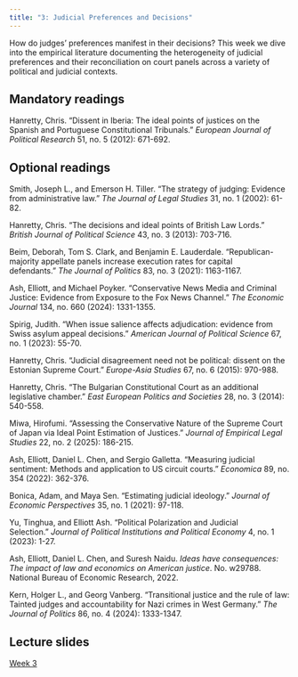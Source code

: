 ```yaml
---
title: "3: Judicial Preferences and Decisions"
---
```


How do judges' preferences manifest in their decisions? This week we dive into the empirical literature documenting the heterogeneity of judicial preferences and their reconciliation on court panels across a variety of political and judicial contexts.

## Mandatory readings

Hanretty, Chris. "Dissent in Iberia: The ideal points of justices on the Spanish and Portuguese Constitutional Tribunals." *European Journal of Political Research* 51, no. 5 (2012): 671-692.

## Optional readings

Smith, Joseph L., and Emerson H. Tiller. "The strategy of judging: Evidence from administrative law." *The Journal of Legal Studies* 31, no. 1 (2002): 61-82.

Hanretty, Chris. "The decisions and ideal points of British Law Lords." *British Journal of Political Science* 43, no. 3 (2013): 703-716.

Beim, Deborah, Tom S. Clark, and Benjamin E. Lauderdale. "Republican-majority appellate panels increase execution rates for capital defendants." *The Journal of Politics* 83, no. 3 (2021): 1163-1167.

Ash, Elliott, and Michael Poyker. "Conservative News Media and Criminal Justice: Evidence from Exposure to the Fox News Channel." *The Economic Journal* 134, no. 660 (2024): 1331-1355.

Spirig, Judith. "When issue salience affects adjudication: evidence from Swiss asylum appeal decisions." *American Journal of Political Science* 67, no. 1 (2023): 55-70.

Hanretty, Chris. "Judicial disagreement need not be political: dissent on the Estonian Supreme Court." *Europe-Asia Studies* 67, no. 6 (2015): 970-988.

Hanretty, Chris. "The Bulgarian Constitutional Court as an additional legislative chamber." *East European Politics and Societies* 28, no. 3 (2014): 540-558.

Miwa, Hirofumi. "Assessing the Conservative Nature of the Supreme Court of Japan via Ideal Point Estimation of Justices." *Journal of Empirical Legal Studies* 22, no. 2 (2025): 186-215.

Ash, Elliott, Daniel L. Chen, and Sergio Galletta. "Measuring judicial sentiment: Methods and application to US circuit courts." *Economica* 89, no. 354 (2022): 362-376.

Bonica, Adam, and Maya Sen. "Estimating judicial ideology." *Journal of Economic Perspectives* 35, no. 1 (2021): 97-118.

Yu, Tinghua, and Elliott Ash. "Political Polarization and Judicial Selection." *Journal of Political Institutions and Political Economy* 4, no. 1 (2023): 1-27.

Ash, Elliott, Daniel L. Chen, and Suresh Naidu. *Ideas have consequences: The impact of law and economics on American justice*. No. w29788. National Bureau of Economic Research, 2022.

Kern, Holger L., and Georg Vanberg. "Transitional justice and the rule of law: Tainted judges and accountability for Nazi crimes in West Germany." *The Journal of Politics* 86, no. 4 (2024): 1333-1347.

## Lecture slides

[Week 3](lectures/03-judicial-preferences.html)
